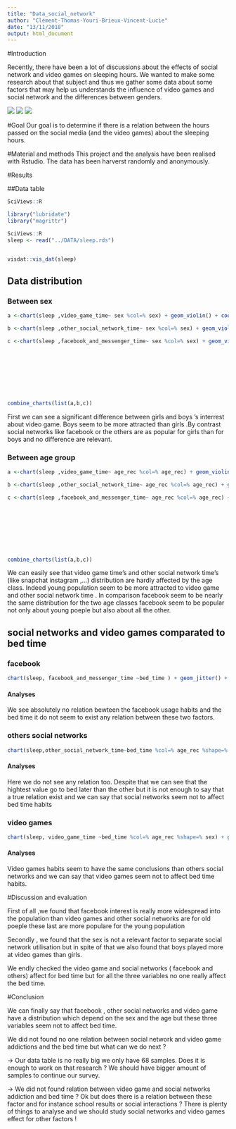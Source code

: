 ---
title: "Data_social_network"
author: "Clément-Thomas-Youri-Brieux-Vincent-Lucie"
date: "13/11/2018"
output: html_document
---
#Introduction

Recently, there have been a lot of discussions about the effects of social network and video games on sleeping hours. We wanted to make some research about that subject and thus we gather some data about some factors that may help us understands the influence of video games and social network and the differences between genders.



![](../Figures/figure3.jpg)
![](../Figures/figure2.jpg)
![](../Figures/figure1.jpg)




#Goal
Our goal is to determine if there is a relation between the hours passed on the social media (and the video games) about the sleeping hours.



#Material and methods
This project and the analysis have been realised with Rstudio. The data has been harverst randomly and anonymously.

#Results

##Data table

```{r setup}
SciViews::R
```

```{r importation, message=FALSE, warning=FALSE}
library("lubridate")
library("magrittr")

SciViews::R
sleep <- read("../DATA/sleep.rds")


visdat::vis_dat(sleep)
```

## Data distribution


### Between sex


 ```{r}
a <-chart(sleep ,video_game_time~ sex %col=% sex) + geom_violin() + coord_flip() + scale_color_manual(values= c("#642EFE", "#FF4000"))

b <-chart(sleep ,other_social_network_time~ sex %col=% sex) + geom_violin() + coord_flip() + scale_color_manual(values= c("#642EFE", "#FF4000"))

c <-chart(sleep ,facebook_and_messenger_time~ sex %col=% sex) + geom_violin() + coord_flip() + scale_color_manual(values= c("#642EFE", "#FF4000"))









combine_charts(list(a,b,c))

```

First we can see  a significant difference between girls and boys 's interrest about video game. Boys seem to be more attracted than girls .By contrast social networks like facebook or the others are as popular for girls than for boys and no difference are relevant.




### Between age group


```{r}
a <-chart(sleep ,video_game_time~ age_rec %col=% age_rec) + geom_violin() + coord_flip() + scale_color_manual(values= c("#00FFBF", "#2E64FE"))

b <-chart(sleep ,other_social_network_time~ age_rec %col=% age_rec) + geom_violin() + coord_flip() + scale_color_manual(values= c("#00FFBF", "#2E64FE"))

c <-chart(sleep ,facebook_and_messenger_time~ age_rec %col=% age_rec) + geom_violin() + coord_flip() + scale_color_manual(values= c("#00FFBF", "#2E64FE"))









combine_charts(list(a,b,c))

```




We can easily see that video game time's and other social network time's (like snapchat instagram ,...) distribution are hardly affected by the age class. Indeed young population seem to be more attracted to video game and other social network time . In comparison facebook seem to be nearly the same distribution for the two age classes facebook seem to be popular not only about young poeple but also about all the other.


## social networks and video games comparated to bed time

### facebook

```{r}
chart(sleep, facebook_and_messenger_time ~bed_time ) + geom_jitter() + geom_density_2d()
```



#### Analyses

We see absolutely no relation bewteen the facebook usage habits and the bed time it do not seem to exist any relation between these two factors.



### others social networks


```{r}

chart(sleep,other_social_network_time~bed_time %col=% age_rec %shape=% sex) + geom_jitter()+ scale_color_manual(values= c("#00FFBF", "#2E64FE"))
```


#### Analyses

Here we do not see any relation too. Despite that we can see that the hightest value go to bed later than the other but it is not enough to say that a true relation exist and we can say that social networks seem  not to affect bed time habits

### video games

```{r}
chart(sleep, video_game_time ~bed_time %col=% age_rec %shape=% sex) + geom_jitter() +  scale_color_manual(values= c("#00FFBF", "#2E64FE"))
```


#### Analyses

Video games habits seem to have the same conclusions than others social networks and we can say that video games seem not to affect bed time habits.


#Discussion and evaluation

First of all ,we found that facebook interest is really more widespread into the population than video games and other social networks are for old poeple these last are more populare for the young population

Secondly , we found that the sex is not a relevant factor to separate social network utilisation but in spite of that we also found that boys played more at video games than girls.

We endly checked the video game and social networks ( facebook and others) affect for bed time but for all the three variables no one really affect the bed time.




#Conclusion

We can finally say that facebook , other social networks and video game have a distribution which depend on the sex and the age but these three variables seem not to affect bed time.

We did not found no one relation between social network and video game addictions and the bed time but what can we do next ?

-> Our data table is no really big we only have 68 samples. Does it is enough to work on that research ? We should have bigger amount of samples to continue our survey.

-> We did not found relation between video game and social networks addiction and bed time ? Ok but does there is a relation between these factor and for instance school results or social interactions ? There is plenty of things to analyse and we should study social networks and video games effect for other factors !















































